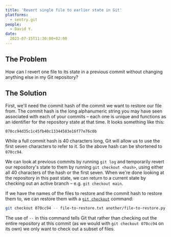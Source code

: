 ```yaml
---
title: 'Revert single file to earlier state in Git'
platforms: 
  - sentry.git
people: 
  - David Y.
date: 
  2023-07-15T11:30:00+02:00
---
```


## The Problem

How can I revert one file to its state in a previous commit without changing anything else in my Git repository?

## The Solution

First, we'll need the commit hash of the commit we want to restore our file from. The commit hash is the long alphanumeric string you may have seen associated with each of your commits – each one is unique and functions as an identifier for the repository state at that time. It looks something like this:

```bash
070cc94d35c1c45fb40c13344583e16f77e76c0b
```

While a full commit hash is 40 characters long, Git will allow us to use the first seven characters to refer to it. So the above hash can be shortened to `070cc94`.

We can look at previous commits by running `git log` and temporarily revert our repository's state to them by running `git checkout <hash>`, using either all 40 characters of the hash or the first seven. When we're done looking at the repository in this past state, we can return to a current state by checking out an active branch – e.g. `git checkout main`.

If we have the names of the files to restore and the commit hash to restore them to, we can restore them with a [`git checkout`](https://git-scm.com/docs/git-checkout) command:

```bash
git checkout 070cc94 -- file-to-restore.txt another/file-to-restore.py
```

The use of `--` in this command tells Git that rather than checking out the entire repository at this commit (as we would with `git checkout 070cc94` on its own) we only want to check out a subset of files.
